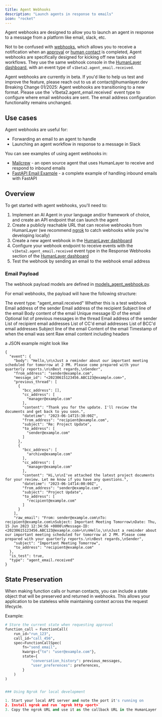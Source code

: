 ```yaml
---
title: Agent Webhooks
description: "Launch agents in response to emails"
icon: "rocket"
---
```


Agent webhooks are designed to allow you to launch an agent in response to a message from a platform like email, slack, etc.

Not to be confused with [webhooks](/core/response-webhooks), which allows you to receive a notification when an [approval](/core/human-as-tool#approvals) or [human contact](/core/human-as-tool#human-contacts)
is completed, Agent webhooks are specifically designed for kicking off new tasks and workflows. They use the same webhook
console in the [HumanLayer dashboard](https://app.humanlayer.dev/), with an event type of `v1beta2.agent_email.received`.

<Note>
  Agent webhooks are currently in beta. If you'd like to help us test and
  improve the feature, please reach out to us at contact@humanlayer.dev
</Note>

<Note>
  Breaking Change 01/2025: Agent webhooks are transitioning to a new format.
  Please use the `v1beta2.agent_email.received` event type to configure where
  email webhooks are sent. The email address configuration functionality remains
  unchanged.
</Note>

## Use cases

Agent webhooks are useful for:

- Forwarding an email to an agent to handle
- Launching an agent workflow in response to a message in Slack

You can see examples of using agent webhooks in:

- [Mailcrew](https://github.com/dexhorthy/mailcrew) - an open source agent that uses HumanLayer to receive and respond to inbound emails
- [FastAPI Email Example](https://github.com/humanlayer/humanlayer/tree/main/examples/fastapi-email) - a complete example of handling inbound emails with FastAPI

## Overview

To get started with agent webhooks, you'll need to:

1. Implement an AI Agent in your language and/or framework of choice, and create an API endpoint that can launch the agent
2. Create a publicly reachable URL that can receive webhooks from HumanLayer (we recommend [ngrok](https://ngrok.com/) to catch webhooks while you're developing locally)
3. Create a new agent webhook in the [HumanLayer dashboard](https://app.humanlayer.dev/)
4. Configure your webhook endpoint to receive events with the `v1beta2.agent_email.received` event type in the Response Webhooks section of the [HumanLayer dashboard](https://app.humanlayer.dev/)
5. Test the webhook by sending an email to the webhook email address

### Email Payload

The webhook payload models are defined in [models_agent_webhook.py](https://github.com/humanlayer/humanlayer/blob/main/humanlayer/core/models_agent_webhook.py).

For email webhooks, the payload will have the following structure:

<ParamField body="webhook_payload" type="object">
  <Expandable title="WebhookPayload">
    <ParamField body="type" type="string" required>
      The event type: "agent_email.received"
    </ParamField>
    <ParamField body="is_test" type="boolean">
      Whether this is a test webhook
    </ParamField>
    <ParamField body="event" type="object">
      <Expandable title="EmailPayload">
        <ParamField body="from_address" type="string" required>
          Email address of the sender
        </ParamField>
        <ParamField body="to_address" type="string" required>
          Email address of the recipient
        </ParamField>
        <ParamField body="subject" type="string" required>
          Subject line of the email
        </ParamField>
        <ParamField body="body" type="string" required>
          Body content of the email
        </ParamField>
        <ParamField body="message_id" type="string" required>
          Unique message ID of the email
        </ParamField>
        <ParamField body="previous_thread" type="array">
          Optional list of previous messages in the thread
          <Expandable title="EmailMessage">
            <ParamField body="from_address" type="string" required>
              Email address of the sender
            </ParamField>
            <ParamField body="to_address" type="array" required>
              List of recipient email addresses
            </ParamField>
            <ParamField body="cc_address" type="array" required>
              List of CC'd email addresses
            </ParamField>
            <ParamField body="bcc_address" type="array" required>
              List of BCC'd email addresses
            </ParamField>
            <ParamField body="subject" type="string" required>
              Subject line of the email
            </ParamField>
            <ParamField body="content" type="string" required>
              Content of the email
            </ParamField>
            <ParamField body="datetime" type="string" required>
              Timestamp of when the email was sent
            </ParamField>
          </Expandable>
        </ParamField>
        <ParamField body="raw_email" type="string" required>
          Raw email content including headers
        </ParamField>
      </Expandable>
    </ParamField>
  </Expandable>
</ParamField>

a JSON example might look like

```
{
  "event": {
    "body": "Hello,\n\nJust a reminder about our important meeting scheduled for tomorrow at 2 PM. Please come prepared with your quarterly reports.\n\nBest regards,\nSender",
    "from_address": "sender@example.com",
    "message_id": "<20230615123456.ABC123@example.com>",
    "previous_thread": [
      {
        "bcc_address": [],
        "cc_address": [
          "manager@example.com"
        ],
        "content": "Thank you for the update. I'll review the documents and get back to you soon.",
        "datetime": "2023-06-14T15:30:00Z",
        "from_address": "recipient@example.com",
        "subject": "Re: Project Update",
        "to_address": [
          "sender@example.com"
        ]
      },
      {
        "bcc_address": [
          "archive@example.com"
        ],
        "cc_address": [
          "manager@example.com"
        ],
        "content": "Hi,\n\nI've attached the latest project documents for your review. Let me know if you have any questions.",
        "datetime": "2023-06-14T14:00:00Z",
        "from_address": "sender@example.com",
        "subject": "Project Update",
        "to_address": [
          "recipient@example.com"
        ]
      }
    ],
    "raw_email": "From: sender@example.com\nTo: recipient@example.com\nSubject: Important Meeting Tomorrow\nDate: Thu, 15 Jun 2023 12:34:56 +0000\nMessage-ID: <20230615123456.ABC123@example.com>\n\nHello,\n\nJust a reminder about our important meeting scheduled for tomorrow at 2 PM. Please come prepared with your quarterly reports.\n\nBest regards,\nSender",
    "subject": "Important Meeting Tomorrow",
    "to_address": "recipient@example.com"
  },
  "is_test": true,
  "type": "agent_email.received"
}
```

## State Preservation

When making function calls or human contacts, you can include a state object that will be preserved and returned in webhooks. This allows your application to be stateless while maintaining context across the request lifecycle.

Example:

```python
# Store the current state when requesting approval
function_call = FunctionCall(
    run_id="run_123",
    call_id="call_456",
    spec=FunctionCallSpec(
        fn="send_email",
        kwargs={"to": "user@example.com"},
        state={
            "conversation_history": previous_messages,
            "user_preferences": preferences,
        }
    )
)


### Using Ngrok for local development

1. Start your local API server and note the port it's running on
2. Install ngrok and run `ngrok http <port>`
3. Copy the ngrok URL and use it as the callback URL in the HumanLayer dashboard
```
